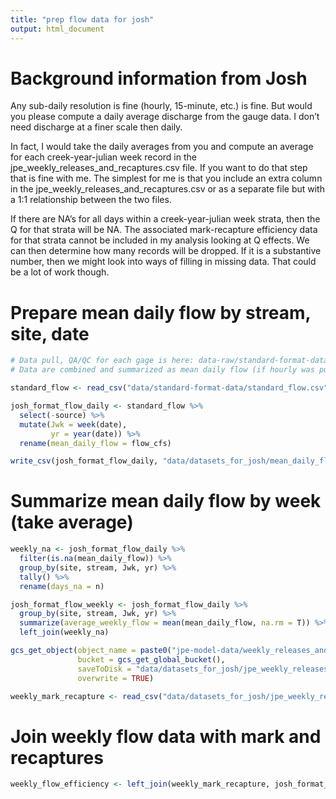 ```yaml
---
title: "prep flow data for josh"
output: html_document
---
```


# Background information from Josh

Any sub-daily resolution is fine (hourly, 15-minute, etc.) is fine. But would you please compute a daily average discharge from the gauge data. I don’t need discharge at a finer scale then daily.

In fact, I would take the daily averages from you and compute an average for each creek-year-julian week record in the jpe_weekly_releases_and_recaptures.csv file. If you want to do that step that is fine with me. The simplest for me is that you include an extra column in the jpe_weekly_releases_and_recaptures.csv or as a separate file but with a 1:1 relationship between the two files.

If there are NA’s for all days within a creek-year-julian week strata, then the Q for that strata will be NA. The associated mark-recapture efficiency data for that strata cannot be included in my analysis looking at Q effects. We can then determine how many records will be dropped. If it is a substantive number, then we might look into ways of filling in missing data. That could be a lot of work though.

# Prepare mean daily flow by stream, site, date

```r

# Data pull, QA/QC for each gage is here: data-raw/standard-format-data-prep/flow_data_prep.Rmd
# Data are combined and summarized as mean daily flow (if hourly was pulled): data-raw/standard-format-data-prep/combine_flow_data.Rmd

standard_flow <- read_csv("data/standard-format-data/standard_flow.csv")

josh_format_flow_daily <- standard_flow %>%
  select(-source) %>%
  mutate(Jwk = week(date),
         yr = year(date)) %>%
  rename(mean_daily_flow = flow_cfs)

write_csv(josh_format_flow_daily, "data/datasets_for_josh/mean_daily_flow.csv")
```

# Summarize mean daily flow by week (take average)

```r
weekly_na <- josh_format_flow_daily %>%
  filter(is.na(mean_daily_flow)) %>%
  group_by(site, stream, Jwk, yr) %>%
  tally() %>%
  rename(days_na = n)

josh_format_flow_weekly <- josh_format_flow_daily %>%
  group_by(site, stream, Jwk, yr) %>%
  summarize(average_weekly_flow = mean(mean_daily_flow, na.rm = T)) %>%
  left_join(weekly_na)

```

```r
gcs_get_object(object_name = paste0("jpe-model-data/weekly_releases_and_recaptures.csv"),
               bucket = gcs_get_global_bucket(),
               saveToDisk = "data/datasets_for_josh/jpe_weekly_releases_and_recaptures.csv",
               overwrite = TRUE)

weekly_mark_recapture <- read_csv("data/datasets_for_josh/jpe_weekly_releases_and_recaptures.csv")
```


# Join weekly flow data with mark and recaptures

```r
weekly_flow_efficiency <- left_join(weekly_mark_recapture, josh_format_flow_weekly)
```
